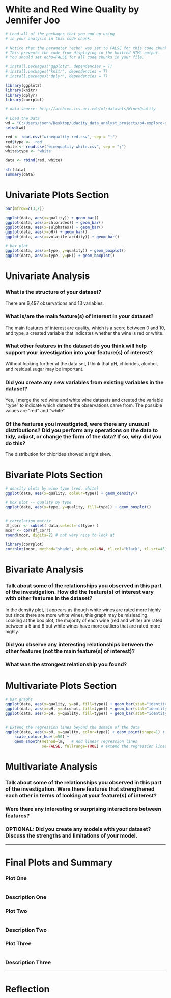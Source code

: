 White and Red Wine Quality by Jennifer Joo
========================================================

```r
# Load all of the packages that you end up using
# in your analysis in this code chunk.

# Notice that the parameter "echo" was set to FALSE for this code chunk.
# This prevents the code from displaying in the knitted HTML output.
# You should set echo=FALSE for all code chunks in your file.

# install.packages("ggplot2", dependencies = T) 
# install.packages("knitr", dependencies = T)
# install.packages("dplyr", dependencies = T)
 
library(ggplot2)
library(knitr)
library(dplyr)
library(corrplot)

```

```r
# data source: http://archive.ics.uci.edu/ml/datasets/Wine+Quality

# Load the Data
wd = "C:/Users/joonn/Desktop/udacity_data_analyst_projects/p4-explore-data-in-r/"
setwd(wd)

red <- read.csv("winequality-red.csv", sep = ";")
red$type <- 'red'
white <- read.csv("winequality-white.csv", sep = ";")
white$type <- 'white'

data <- rbind(red, white)

str(data)
summary(data)

```

# Univariate Plots Section
```r

par(mfrow=c(3,2))

ggplot(data, aes(x=quality)) + geom_bar()
ggplot(data, aes(x=chlorides)) + geom_bar()
ggplot(data, aes(x=sulphates)) + geom_bar()
ggplot(data, aes(x=pH)) + geom_bar()
ggplot(data, aes(x=volatile.acidity)) + geom_bar()

# box plot
ggplot(data, aes(x=type, y=quality)) + geom_boxplot()
ggplot(data, aes(x=type, y=pH)) + geom_boxplot()

```

# Univariate Analysis

### What is the structure of your dataset?

There are 6,497 observations and 13 variables.

### What is/are the main feature(s) of interest in your dataset?

The main features of interest are quality, which is a score between 0 and 10, and type, a created variable that indicates whether the wine is red or white.

### What other features in the dataset do you think will help support your investigation into your feature(s) of interest?

Without looking further at the data set, I think that pH, chlorides, alcohol, and residual.sugar may be important.

### Did you create any new variables from existing variables in the dataset?

Yes, I merge the red wine and white wine datasets and created the variable "type" to indicate which dataset the observations came from.  The possible values are "red" and "white".

### Of the features you investigated, were there any unusual distributions? Did you perform any operations on the data to tidy, adjust, or change the form of the data? If so, why did you do this?

The distribution for chlorides showed a right skew.


# Bivariate Plots Section
```r

# density plots by wine type (red, white)
ggplot(data, aes(x=quality, colour=type)) + geom_density()

# box plot -- quality by type
ggplot(data, aes(x=type, y=quality, fill=type)) + geom_boxplot()


# correlation matrix
df_corr <- subset( data,select=-c(type) )
mcor <- cor(df_corr)
round(mcor, digits=2) # not very nice to look at

library(corrplot)
corrplot(mcor, method="shade", shade.col=NA, tl.col="black", tl.srt=45)


```

# Bivariate Analysis

### Talk about some of the relationships you observed in this part of the investigation. How did the feature(s) of interest vary with other features in the dataset?

In the density plot, it appears as though white wines are rated more highly but since there are more white wines, this graph may be misleading.  Looking at the box plot, the majority of each wine (red and white) are rated between a 5 and 6 but white wines have more outliers that are rated more highly.


### Did you observe any interesting relationships between the other features (not the main feature(s) of interest)?

### What was the strongest relationship you found?




# Multivariate Plots Section

```r

# bar graphs
ggplot(data, aes(x=quality, y=pH, fill=type)) + geom_bar(stat="identity")
ggplot(data, aes(x=pH, y=alcohol, fill=type)) + geom_bar(stat="identity")
ggplot(data, aes(x=pH, y=quality, fill=type)) + geom_bar(stat="identity")


# Extend the regression lines beyond the domain of the data
ggplot(data, aes(x=pH, y=quality, color=type)) + geom_point(shape=1) +
    scale_colour_hue(l=50) +
    geom_smooth(method=lm,   # Add linear regression lines
                se=FALSE, fullrange=TRUE) # extend the regression lines

```

# Multivariate Analysis

### Talk about some of the relationships you observed in this part of the investigation. Were there features that strengthened each other in terms of looking at your feature(s) of interest?

### Were there any interesting or surprising interactions between features?

### OPTIONAL: Did you create any models with your dataset? Discuss the strengths and limitations of your model.

------

# Final Plots and Summary

### Plot One
```r

```

### Description One


### Plot Two
```r

```

### Description Two


### Plot Three
```r

```

### Description Three

------

# Reflection
